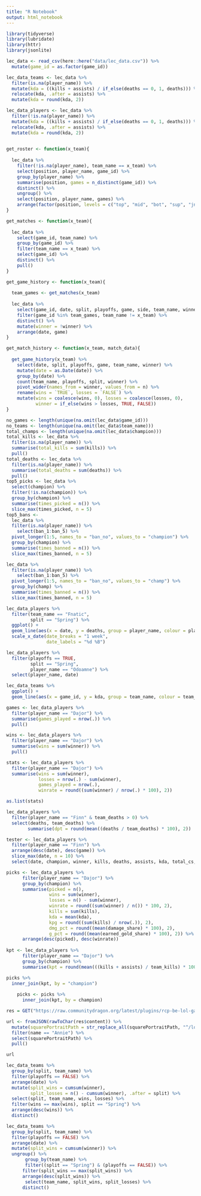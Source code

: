 ```yaml
---
title: "R Notebook"
output: html_notebook
---
```


```r
library(tidyverse)
library(lubridate)
library(httr)
library(jsonlite)

lec_data <- read_csv(here::here("data/lec_data.csv")) %>% 
  mutate(game_id = as.factor(game_id))

lec_data_teams <- lec_data %>% 
  filter(is.na(player_name)) %>% 
  mutate(kda = ((kills + assists) / if_else(deaths == 0, 1, deaths))) %>% 
  relocate(kda, .after = assists) %>% 
  mutate(kda = round(kda, 2))

lec_data_players <- lec_data %>% 
  filter(!is.na(player_name)) %>% 
  mutate(kda = ((kills + assists) / if_else(deaths == 0, 1, deaths))) %>% 
  relocate(kda, .after = assists) %>% 
  mutate(kda = round(kda, 2))
  
```

```r
get_roster <- function(x_team){
  
  lec_data %>% 
    filter(!is.na(player_name), team_name == x_team) %>% 
    select(position, player_name, game_id) %>% 
    group_by(player_name) %>% 
    summarise(position, games = n_distinct(game_id)) %>% 
    distinct() %>% 
    ungroup() %>% 
    select(position, player_name, games) %>% 
    arrange(factor(position, levels = c("top", "mid", "bot", "sup", "jng")), player_name)
}

get_matches <- function(x_team){
  
  lec_data %>% 
    select(game_id, team_name) %>% 
    group_by(game_id) %>%
    filter(team_name == x_team) %>% 
    select(game_id) %>% 
    distinct() %>% 
    pull()
}

get_game_history <- function(x_team){
  
  team_games <- get_matches(x_team)
  
  lec_data %>% 
    select(game_id, date, split, playoffs, game, side, team_name, winner) %>% 
    filter(game_id %in% team_games, team_name != x_team) %>%
    distinct() %>% 
    mutate(winner = !winner) %>% 
    arrange(date, game)
}

get_match_history <- function(x_team, match_data){
  
  get_game_history(x_team) %>% 
    select(date, split, playoffs, game, team_name, winner) %>% 
    mutate(date = as.Date(date)) %>% 
    group_by(date) %>%
    count(team_name, playoffs, split, winner) %>% 
    pivot_wider(names_from = winner, values_from = n) %>% 
    rename(wins = `TRUE`, losses = `FALSE`) %>% 
    mutate(wins = coalesce(wins, 0), losses = coalesce(losses, 0),
           winner = if_else(wins > losses, TRUE, FALSE))
}

```

```r
no_games <- length(unique(na.omit(lec_data$game_id)))
no_teams <- length(unique(na.omit(lec_data$team_name)))
total_champs <- length(unique(na.omit(lec_data$champion)))
total_kills <- lec_data %>% 
  filter(is.na(player_name)) %>% 
  summarise(total_kills = sum(kills)) %>% 
  pull()
total_deaths <- lec_data %>% 
  filter(is.na(player_name)) %>% 
  summarise(total_deaths = sum(deaths)) %>% 
  pull()
top5_picks <- lec_data %>% 
  select(champion) %>% 
  filter(!is.na(champion)) %>% 
  group_by(champion) %>% 
  summarise(times_picked = n()) %>% 
  slice_max(times_picked, n = 5)
top5_bans <- 
  lec_data %>% 
  filter(is.na(player_name)) %>% 
    select(ban_1:ban_5) %>%
  pivot_longer(1:5, names_to = "ban_no", values_to = "champion") %>% 
  group_by(champion) %>% 
  summarise(times_banned = n()) %>% 
  slice_max(times_banned, n = 5)
```

```r
lec_data %>% 
  filter(is.na(player_name)) %>% 
    select(ban_1:ban_5) %>%
  pivot_longer(1:5, names_to = "ban_no", values_to = "champ") %>% 
  group_by(champ) %>% 
  summarise(times_banned = n()) %>% 
  slice_max(times_banned, n = 5)
```

```r
lec_data_players %>% 
  filter(team_name == "Fnatic",
         split == "Spring") %>% 
  ggplot() +
  geom_line(aes(x = date, y = deaths, group = player_name, colour = player_name)) +
  scale_x_date(date_breaks = "1 week",
               date_labels = "%d %B")
```

```r
lec_data_players %>% 
  filter(playoffs == TRUE,
         split == "Spring",
         player_name == "Odoamne") %>% 
  select(player_name, date)
```

```r
lec_data_teams %>% 
  ggplot() +
  geom_line(aes(x = game_id, y = kda, group = team_name, colour = team_name))
```

```r
games <- lec_data_players %>%
  filter(player_name == "Dajor") %>% 
  summarise(games_played = nrow(.)) %>% 
  pull()

wins <- lec_data_players %>% 
  filter(player_name == "Dajor") %>% 
  summarise(wins = sum(winner)) %>% 
  pull()

stats <- lec_data_players %>% 
  filter(player_name == "Dajor") %>% 
  summarise(wins = sum(winner),
            losses = nrow(.) - sum(winner),
            games_played = nrow(.),
            winrate = round((sum(winner) / nrow(.) * 100), 2))

as.list(stats)

lec_data_players %>%
  filter(player_name == "Finn" & team_deaths > 0) %>% 
  select(deaths, team_deaths) %>% 
        summarise(dpt = round(mean((deaths / team_deaths) * 100), 2))

tester <- lec_data_players %>%
  filter(player_name == "Finn") %>% 
  arrange(desc(date), desc(game)) %>% 
  slice_max(date, n = 10) %>% 
  select(date, champion, winner, kills, deaths, assists, kda, total_cs, game_length, side)

picks <- lec_data_players %>% 
      filter(player_name == "Dajor") %>% 
      group_by(champion) %>% 
      summarise(picked = n(),
                wins = sum(winner),
                losses = n() - sum(winner),
                winrate = round((sum(winner) / n()) * 100, 2),
                kills = sum(kills),
                kda = mean(kda),
                kpg = round((sum(kills) / nrow(.)), 2),
                dmg_pct = round((mean(damage_share) * 100), 2),
                g_pct = round((mean(earned_gold_share) * 100), 2)) %>% 
      arrange(desc(picked), desc(winrate))
    
kpt <- lec_data_players %>% 
      filter(player_name == "Dajor") %>%  
      group_by(champion) %>% 
      summarise(kpt = round(mean(((kills + assists) / team_kills) * 100), 2))

picks %>% 
  inner_join(kpt, by = "champion")
    
    picks <- picks %>% 
      inner_join(kpt, by = champion)
```

```r
res = GET("https://raw.communitydragon.org/latest/plugins/rcp-be-lol-game-data/global/default/v1/champion-summary.json")

url <- fromJSON(rawToChar(res$content)) %>% 
  mutate(squarePortraitPath = str_replace_all(squarePortraitPath, "^/lol-game-data/assets", "https://raw.communitydragon.org/13.7/plugins/rcp-be-lol-game-data/global/default")) %>% 
  filter(name == "Annie") %>% 
  select(squarePortraitPath) %>% 
  pull()

url
```
```r
lec_data_teams %>% 
  group_by(split, team_name) %>% 
  filter(playoffs == FALSE) %>% 
  arrange(date) %>% 
  mutate(split_wins = cumsum(winner),
         split_losses = n() - cumsum(winner), .after = split) %>% 
  select(split, team_name, wins, losses) %>% 
  filter(wins == max(wins), split == "Spring") %>% 
  arrange(desc(wins)) %>% 
  distinct()
```

```r
lec_data_teams %>% 
  group_by(split, team_name) %>% 
  filter(playoffs == FALSE) %>% 
  arrange(date) %>% 
  mutate(split_wins = cumsum(winner)) %>% 
  ungroup() %>% 
       group_by(team_name) %>% 
       filter((split == "Spring") & (playoffs == FALSE)) %>%  
      filter(split_wins == max(split_wins)) %>% 
      arrange(desc(split_wins)) %>% 
       select(team_name, split_wins, split_losses) %>% 
      distinct()
```

